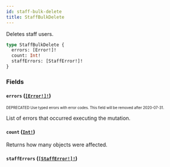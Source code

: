```yaml
---
id: staff-bulk-delete
title: StaffBulkDelete
---
```


Deletes staff users.

```graphql
type StaffBulkDelete {
  errors: [Error!]!
  count: Int!
  staffErrors: [StaffError!]!
}
```

### Fields

#### `errors` ([`[Error!]!`](/developer/api-reference/objects/error.mdx))

<sub><sup><span className="deprecatedTag">DEPRECATED</span> Use typed errors with error codes. This field will be removed after 2020-07-31.</sup></sub>

List of errors that occurred executing the mutation.

#### `count` ([`Int!`](/developer/api-reference/scalars/int.mdx))

Returns how many objects were affected.

#### `staffErrors` ([`[StaffError!]!`](/developer/api-reference/objects/staff-error.mdx))
